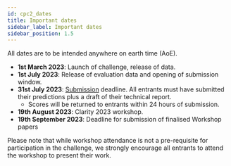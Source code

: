 ```yaml
---
id: cpc2_dates
title: Important dates
sidebar_label: Important dates
sidebar_position: 1.5
---
```


All dates are to be intended anywhere on earth time (AoE).

- **1st March 2023**: Launch of challenge, release of data.
- **1st July 2023**: Release of evaluation data and opening of submission window.
- **31st July 2023**: [Submission](./taking_part/cpc2_submission) deadline. All entrants must have submitted their predictions plus a draft of their technical report.
  - Scores will be returned to entrants within 24 hours of submission.
- **19th August 2023**: Clarity 2023 workshop.
- **19th September 2023**: Deadline for submission of finalised Workshop papers

Please note that while workshop attendance is not a pre-requisite for participation in the challenge, we strongly encourage all entrants to attend the workshop to present their work.
